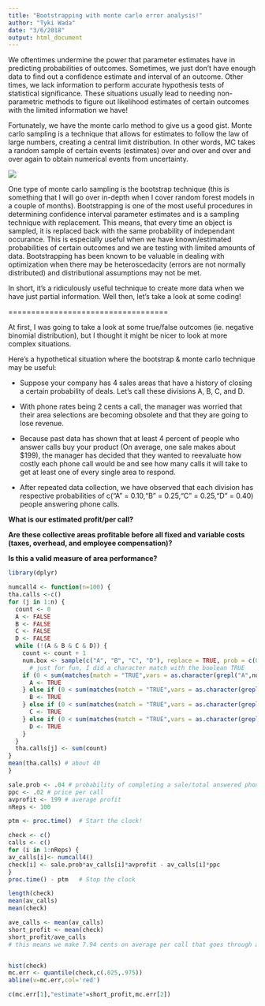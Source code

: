 ```yaml
---
title: "Bootstrapping with monte carlo error analysis!"
author: "Tyki Wada"
date: "3/6/2018"
output: html_document
---
```


We oftentimes undermine the power that parameter estimates have in predicting probabilities of outcomes. Sometimes, we just don't have enough data to find out a confidence estimate and interval of an outcome. Other times, we lack information to perform accurate hypothesis tests of statistical significance. These situations usually lead to needing non-parametric methods to figure out likelihood estimates of certain outcomes with the limited information we have!

Fortunately, we have the monte carlo method to give us a good gist. Monte carlo sampling is a technique that allows for estimates to follow the law of large numbers, creating a central limit distribution. In other words, MC takes a random sample of certain events (estimates) over and over and over and over again to obtain numerical events from uncertainty. 

![](https://thumbs.gfycat.com/InbornTerrificAvocet-size_restricted.gif)

One type of monte carlo sampling is the bootstrap technique (this is something that I will go over in-depth when I cover random forest models in a couple of months). Bootstrapping is one of the most useful procedures in determining confidence interval parameter estimates and is a sampling technique with replacement. This means, that every time an object is sampled, it is replaced back with the same probability of independant occurance. This is especially useful when we have known/estimated probabilities of certain outcomes and we are testing with limited amounts of data. Bootstrapping has been known to be valuable in dealing with optimization when there may be heteroscedacity (errors are not normally distributed) and distributional assumptions may not be met.

In short, it's a ridiculously useful technique to create more data when we have just partial information. Well then, let's take a look at some coding!

===================================

At first, I was going to take a look at some true/false outcomes (ie. negative binomial distribution), but I thought it might be nicer to look at more complex situations.


Here's a hypothetical situation where the bootstrap & monte carlo technique may be useful:

  - Suppose your company has 4 sales areas that have a history of closing a certain probability of deals. Let's call these divisions A, B, C, and D. 

  - With phone rates being 2 cents a call, the manager was worried that their area selections are becoming obsolete and that they are going to lose revenue.

  - Because past data has shown that at least 4 percent of people who answer calls buy your product (On average, one sale makes about $199), the manager has decided that they wanted to reevaluate how costly each phone call would be and see how many calls it will take to get at least one of every single area to respond. 

  - After repeated data collection, we have observed that each division has respective probabilities of c("A" = 0.10,"B" = 0.25,"C" = 0.25,"D" = 0.40) people answering phone calls. 


**What is our estimated profit/per call?**

**Are these collective areas profitable before all fixed and variable costs (taxes, overhead, and employee compensation)?**

**Is this a valid measure of area performance?**





```r
library(dplyr)

numcall4 <- function(n=100) {
tha.calls <-c()
for (j in 1:n) {
  count <- 0
  A <- FALSE
  B <- FALSE
  C <- FALSE
  D <- FALSE
  while (!(A & B & C & D)) {
    count <- count + 1
    num.box <- sample(c("A", "B", "C", "D"), replace = TRUE, prob = c(0.10, 0.25, 0.25, 0.40))
      # just for fun, I did a character match with the boolean TRUE
    if (0 < sum(matches(match = "TRUE",vars = as.character(grepl("A",num.box))))) {
      A <- TRUE
    } else if (0 < sum(matches(match = "TRUE",vars = as.character(grepl("B",num.box))))) {
      B <- TRUE
    } else if (0 < sum(matches(match = "TRUE",vars = as.character(grepl("C",num.box))))) {
      C <- TRUE
    } else if (0 < sum(matches(match = "TRUE",vars = as.character(grepl("",num.box))))) {
      D <- TRUE
    }
  }
  tha.calls[j] <- sum(count)
}
mean(tha.calls) # about 40
}


```

```r
sale.prob <- .04 # probability of completing a sale/total answered phone calls.
ppc <- .02 # price per call
avprofit <- 199 # average profit
nReps <- 100

```


```r
ptm <- proc.time()  # Start the clock!

check <- c()
calls <- c()
for (i in 1:nReps) {
av_calls[i]<- numcall4()
check[i] <- sale.prob*av_calls[i]*avprofit - av_calls[i]*ppc
}
proc.time() - ptm   # Stop the clock

length(check)
mean(av_calls)
mean(check)
```

```r
ave_calls <- mean(av_calls)
short_profit <- mean(check)
short_profit/ave_calls 
# this means we make 7.94 cents on average per call that goes through all 4 areas.


hist(check)
mc.err <- quantile(check,c(.025,.975))
abline(v=mc.err,col='red')

c(mc.err[1],"estimate"=short_profit,mc.err[2])
```

